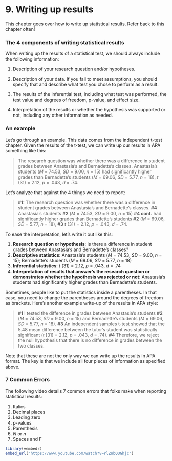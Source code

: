# 9. Writing up results

This chapter goes over how to write up statistical results. Refer back to this chapter often!

### The 4 components of writing statistical results  {.unlisted .unnumbered}

When writing up the results of a statistical test, we should always include the following information:

1.  Description of your research question and/or hypotheses.

2.  Description of your data. If you fail to meet assumptions, you should specify that and describe what test you chose to perform as a result.

3.  The results of the inferential test, including what test was performed, the test value and degrees of freedom, p-value, and effect size.

4.  Interpretation of the results or whether the hypothesis was supported or not, including any other information as needed.

### An example  {.unlisted .unnumbered}

Let's go through an example. This data comes from the independent t-test chapter. Given the results of the t-test, we can write up our results in APA something like this:

> The research question was whether there was a difference in student grades between Anastasia's and Bernadette's classes. Anastasia's students (*M* = 74.53, *SD* = 9.00, *n* = 15) had significantly higher grades than Bernadette's students (*M* = 69.06, *SD* = 5.77, *n* = 18), *t* (31) = 2.12, *p* = .043, *d* = .74.

Let's analyze that against the 4 things we need to report:

> **#1:** The research question was whether there was a difference in student grades between Anastasia's and Bernadette's classes. **#4** Anastasia's students **#2** (*M* = 74.53, *SD* = 9.00, *n* = 15) **#4 cont.** had significantly higher grades than Bernadette's students **#2** (*M* = 69.06, *SD* = 5.77, *n* = 18), **#3** *t* (31) = 2.12, *p* = .043, *d* = .74.

To ease the interpretation, let's write it out like this:

1.  **Research question or hypothesis**: Is there a difference in student grades between Anastasia's and Bernadette's classes?
2.  **Descriptive statistics**: Anastasia's students (*M* = 74.53, *SD* = 9.00, *n* = 15); Bernadette's students (*M* = 69.06, *SD* = 5.77, *n* = 18)
3.  **Inferential statistics**: *t* (31) = 2.12, *p* = .043, *d* = .74
4.  **Interpretation of results that answer's the research question or demonstrates whether the hypothesis was rejected or not**: Anastasia's students had significantly higher grades than Bernadette's students.

Sometimes, people like to put the statistics inside a parentheses. In that case, you need to change the parentheses around the degrees of freedom as brackets. Here's another example write-up of the results in APA style:

> **#1** I tested the difference in grades between Anastasia's students **#2** (*M* = 74.53, *SD* = 9.00, *n* = 15) and Bernadette's students (*M* = 69.06, *SD* = 5.77, *n* = 18). **#3** An independent samples t-test showed that the 5.48 mean difference between the tutor's student was statistically significant (*t* [31] = 2.12, *p* = .043, *d* = .74). **#4** Therefore, we reject the null hypothesis that there is no difference in grades between the two classes.

Note that these are not the only way we can write up the results in APA format. The key is that we include all four pieces of information as specified above.

### 7 Common Errors  {.unlisted .unnumbered}

The following video details 7 common errors that folks make when reporting statistical results:

1.  Italics
2.  Decimal places
3.  Leading zero
4.  p-values
5.  Parenthesis
6.  *N* or *n*
7.  Spaces and F

```r
library(vembedr)
embed_url("https://www.youtube.com/watch?v=rlZnbQUGhjc")
```
